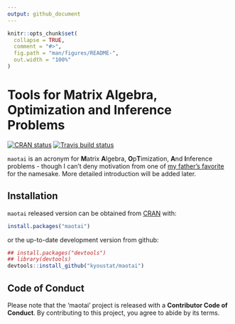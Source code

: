 ```yaml
---
output: github_document
---
```


<!-- README.md is generated from README.Rmd. Please edit that file -->

```r
knitr::opts_chunk$set(
  collapse = TRUE,
  comment = "#>",
  fig.path = "man/figures/README-",
  out.width = "100%"
)
```
# Tools for Matrix Algebra, Optimization and Inference Problems

<!-- badges: start -->
[![CRAN status](https://www.r-pkg.org/badges/version/maotai)](https://CRAN.R-project.org/package=maotai)
[![Travis build status](https://travis-ci.org/kyoustat/maotai.svg?branch=master)](https://travis-ci.org/kyoustat/maotai)
<!-- badges: end -->


`maotai` is an acronym for **M**atrix **A**lgebra, **O**p**T**imization, **A**nd **I**nference problems - though I can't deny motivation from one of [my father's favorite](https://en.wikipedia.org/wiki/Maotai) for the namesake. More detailed introduction will be added later.

## Installation

`maotai` released version can be obtained from [CRAN](https://CRAN.R-project.org/package=maotai) with:
```r
install.packages("maotai")
```
or the up-to-date development version from github:
```r
## install.packages("devtools")
## library(devtools)
devtools::install_github("kyoustat/maotai")
```

## Code of Conduct
Please note that the 'maotai' project is released with a **Contributor Code of Conduct**. By contributing to this project, you agree to abide by its terms.
